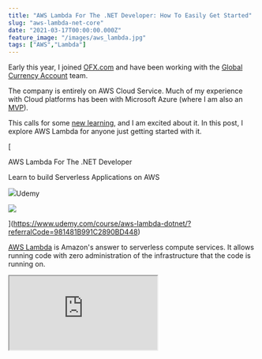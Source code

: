 ```yaml
---
title: "AWS Lambda For The .NET Developer: How To Easily Get Started"
slug: "aws-lambda-net-core"
date: "2021-03-17T00:00:00.000Z"
feature_image: "/images/aws_lambda.jpg"
tags: ["AWS","Lambda"]
---
```


Early this year, I joined [OFX.com](http://ofx.com/) and have been working with the [Global Currency Account](https://www.ofx.com/en-us/business/global-currency-account/) team.

The company is entirely on AWS Cloud Service. Much of my experience with Cloud platforms has been with Microsoft Azure (where I am also an [MVP](https://mvp.microsoft.com/en-us/PublicProfile/5003875?fullName=Rahul%20Nath)).

This calls for some [new learning](/posts/ultralearning-book-summary/), and I am excited about it. In this post, I explore AWS Lambda for anyone just getting started with it.

[

AWS Lambda For The .NET Developer

Learn to build Serverless Applications on AWS

![](/images/apple-touch-icon.png)Udemy

![](/images/4689888_b522_4.jpg)

](https://www.udemy.com/course/aws-lambda-dotnet/?referralCode=981481B991C2890BD448)

[AWS Lambda](https://aws.amazon.com/lambda/) is Amazon's answer to serverless compute services. It allows running code with zero administration of the infrastructure that the code is running on.

<iframe src="https://www.youtube.com/embed/IHIJFVUQyFY" />

AWS Lambda allows us to upload the code as a ZIP file or container image, and AWS takes care of allocating the compute execution power required to run the code.

> _AWS Lambda is a serverless compute service that lets you run code without provisioning or managing servers, creating workload-aware cluster scaling logic, maintaining event integrations, or managing runtimes._

These applications can have different triggers to invoke them, including HTTP API calls.

Embracing services like this which requires no infrastructure maintenance from an application developers side, is often termed as **Serverless**

> _[Serverless computing](https://en.wikipedia.org/wiki/Serverless_computing) is a cloud computing execution model in which the cloud provider allocates machine resources on-demand, taking care of the servers on behalf of their customers_

AWS Lambda and .NET Core
------------------------

At the time of writing, .NET Core 3.1 is the latest .NET framework with native support with AWS Lambda. You can read more about the announcement [here](https://aws.amazon.com/blogs/compute/announcing-aws-lambda-supports-for-net-core-3-1/).

Even though .NET 5 is out, support for Lambda is only with [Container Images](https://aws.amazon.com/blogs/developer/net-5-aws-lambda-support-with-container-images/). It is because .NET 5 falls under ['Current' Support level](https://dotnet.microsoft.com/platform/support/policy/dotnet-core) and is not a Long Term Supported (LTS) version. .NET 6 will be the next LTS supported version. _AWS Lambda's policy has been to support LTS versions of language runtimes for managed runtimes_.

### Tooling Support

Any time starting with a new kind of project, the first question that comes to my mind is how we build applications for this?

The AWS Toolkit makes it easier to develop, debug and deploy (you should be looking to automate this) applications to AWS. There is an AWS Toolkit version for most of the IDE's out there. The common ones I

The IDE's I commonly use for .NET development are [Visual Studio](https://aws.amazon.com/visualstudio/), [Visual Studio Code](https://aws.amazon.com/visualstudiocode/) and [JetBrains Rider](https://aws.amazon.com/blogs/developer/aws-toolkit-in-jetbrains-rider/), and toolkit is available for all of those.

Once installed and setup (follow the docs for instructions), you can start creating different project types from the available templates available. Below is a screenshot from the Visual Studio project creation dialog filtered to AWS Platform type.

![AWS Toolkit Visual Studio Project Templates](/images/aws_toolkit_visual_studio.jpg)

Setting Up First Project
------------------------

Let's create a new project using the '_AWS Lambda Project (.NET Core - C#)_' template option.

Selecting the option from the template list prompts you to choose the AWS Blueprint.

Blueprints contain some code (to get started) based on the type of trigger used to invoke the AWS Lambda function.

![AWS Lambda Select Blueprint dialog Visual Studio](/images/aws_select_blueprint.jpg)

In this case, let's select an Empty Function and set it up all ourselves to understand what is happening.

The project created has one class file, `Function.cs`, which contains the code to run when the AWS Lambda function gets invoked.

![AWS Lambda Empty template project files in Solution Explorer](/images/aws_project_files.jpg)

It contains two Nuget packages `[Amazon.Lambda.Core`\](https://www.nuget.org/packages/Amazon.Lambda.Core/) and `[Amazon.Lambda.Serialization.SystemTextJson](https://www.nuget.org/packages/Amazon.Lambda.Serialization.SystemTextJson/)`.

The JSON config file specifies the AWS lambda details, including the `function-handler` that needs to run when the Lambda function gets invoked.

The function handler string is of the format _**ASSEMBLY::TYPE::METHOD**_ where Assembly is the name of the handler function assembly; Type is the full name of the handler type including the Namespace, and Method is the name of the function handler.

In this demo project, the assembly's name is '_AWSLambda1_', the type '_AWSLambda1.Function'_ (which is the Function class), which has one method named '_FunctionHandler_.' Hence the whole function-handler string is as below.

    {
      "function-handler": "AWSLambda1::AWSLambda1.Function::FunctionHandler",
    }
    

The default `Function` class looks like below, with a method `FunctionHandler` that takes in a string input and an `ILambdaContext` instance.

    using Amazon.Lambda.Core;
    
```json
// Assembly attribute to enable the Lambda function's JSON input to be converted into a .NET class.
[assembly: LambdaSerializer(typeof(Amazon.Lambda.Serialization.SystemTextJson.DefaultLambdaJsonSerializer))]
```
    
```csharp
namespace AWSLambda1
{
```
        public class Function
        {
    
            /// <summary>
            /// A simple function that takes a string and does a ToUpper
            /// </summary>
            /// <param name="input"></param>
            /// <param name="context"></param>
    
            /// <returns></returns>
            public string FunctionHandler(string input, ILambdaContext context)
            {
                return input.ToUpper();
            }
        }
    }
    

### Mock Lambda Test Tool

The project supports the [Mock Lambda Test Tool](https://github.com/aws/aws-lambda-dotnet/tree/master/Tools/LambdaTestTool), with the `aws-lambda-tools-defaults.json` set up by default. If you want to use the Mock Lambda tool on an existing project, read the [documentation](https://github.com/aws/aws-lambda-dotnet/tree/master/Tools/LambdaTestTool) and add a corresponding file to your project.

The Mock Lambda Tool helps test the Lambda function locally without deploying it to an AWS environment.

The `launchsettings.json` file has the necessary config required to launch the Mock Lambda Test tool when running (F5) the application using Visual Studio.

The Mock Lambda Test Tool shows up a UI to select the configuration file and the Function to execute. The example requests drop-down allows selecting various request formats based on the lambda function trigger.

Since our Function accepts a string, let's choose the 'Hello World' template and pass a string. To trigger the Function, click the Execute Function, and it will simulate an AWS Lambda Function trigger.

![Mock Lambda Tool showing the Function](/images/aws_mock_lambda_tool.jpg)

### Lambda Triggers

Earlier, we triggered the Lambda function manually using the Mock tool. Similarly, we can also use the Lambda Console, API, CLI, etc., to invoke the Lambda.

However, most of the time, we want our Function to run in response to an external [Trigger](https://docs.aws.amazon.com/lambda/latest/dg/lambda-invocation.html).

> _A trigger is a Lambda resource or a resource in another service that you configure to invoke your Function in response to lifecycle events, external requests, or on a schedule_

A trigger could be anything, from HTTP Requests, a message coming into a queue (SQS), a file dropped to storage (S3), etc.

Each service that integrates with Lambda sends data to the Function as a JSON object. The structure of the JSON payload is dependent on the type of the event.

Depending on the trigger, we need to change the signature of the `FunctionHandler` method so that it can process different payloads (instead of string). We can then extract data specific to the event and use that for processing inside our Lambda function.

There are [separate Nuget packages available](https://github.com/aws/aws-lambda-dotnet/tree/master/Libraries/src) for each of these services that can trigger a lambda. Below is an example of handling [SQS Events](https://github.com/aws/aws-lambda-dotnet/tree/master/Libraries/src/Amazon.Lambda.SQSEvents) in an AWS Lambda.

```csharp
public class Function
{
```
        public string Handler(SQSEvent sqsEvent)
        {
            foreach (var record in sqsEvent.Records)
            {
                Console.WriteLine($"[{record.EventSource}] Body = {record.Body}");
            }
        }
    }
    

Deploying to AWS
----------------

The easiest way to publish the AWS Lambda function to AWS infrastructure is to right-click on the project and select the 'Publish To AWS Lambda...' option. It prompts up a dialog to select the appropriate configuration to deploy the Lambda function.

_In real-life projects, you would set up a build-deploy pipeline to automate this, which we will see later._

![Upload Lambda Function dialog in Visual Studio.](/images/aws_publish_to_aws_lambda.jpg)

Clicking the Next button prompts to select an IAM role to grant the Lambda function the necessary permissions to run and connect to other services.

I have given it the [AWSLambdaBasicExecutionRole](https://docs.aws.amazon.com/lambda/latest/dg/lambda-intro-execution-role.html#permissions-executionrole-features), which grants permissions to write to CloudWatch logs.

![Upload Lambda Function Advanced Function Details in Visual Studio.](/images/aws_publish_to_aws_lambda_1.jpg)

Click the Upload button to upload and publish the Lambda Function to the selected AWS environment.

The wizard first runs dotnet publish, which generates the compiled DLL, all of its assembly dependency, along with the runtimeconfig.json file (_AWSLambda1.runtimeconfig.json_).

![AWS Lambda Uploading Log in Visual Studio](/images/aws_publish_log.jpg)

The runtime config contains the information about the dotnet version and helps the AWS Lambda configure the runtime environment. Below is the generated config (which is generated by specifying _/p:GenerateRuntimeConfigurationFiles=true_ by the [Toolkit](https://docs.aws.amazon.com/lambda/latest/dg/csharp-package.html))

    {
      "runtimeOptions": {
        "tfm": "netcoreapp3.1",
        "framework": {
          "name": "Microsoft.NETCore.App",
          "version": "3.1.0"
        }
      }
    }
    

If the _Open Lambda Function view after upload complete_ is checked in the wizard, it automatically opens the Function after deployment.

If not, you can manually do this from the _AWS Explorer_ (that is part of the AWS Toolkit), which is available from View → AWS Explorer. Navigate to AWS Lambda and select the Lambda function that you just deployed.

![AWS Explorer in Visual Studio to view deployed Lambda function](/images/aws_lambda_visual_studio_explorer.jpg)

You can invoke the Lambda that we just deployed to AWS from within Visual Studio (manually). The response is all uppercase of the Request payload as expected from the Function.

### AWS Console

Alternatively, you can also navigate to [AWS Console](https://aws.amazon.com/console/), navigate to Lambda in the appropriate region to view the deployed Lambda.

![AWS Lambda in AWS Console](/images/aws_lambda_console.jpg)

We can trigger the Lambda Function from here and also update various configurations. If you want to assign different triggers, that's possible from here as well. Manually uploading a new zip package file is also possible from the console.

### Lambda Internals

So by just specifying a string `function-handler`, how is AWS Lambda triggering our Function?

Lambda supports multiple languages through the use of [runtimes](https://docs.aws.amazon.com/lambda/latest/dg/lambda-runtimes.html).

> The runtime provides a language-specific environment that runs in an execution environment. It relays invocation events, context information and responses between Lambda and the Function. You can use Lambda provided runtimes or custom runtimes.

Given the `handler-function`, the runtime uses reflection to load the assembly and calls the class's appropriate Function.

Lambda supports out-of-the-box runtime for popular languages. You can also use custom runtime to use any other languages. For a .zip file package, configure to use a built-in runtime using the configuration file. When code is a container image, include runtime when you build the image.

The [Amazon.Lambda.RuntimeSupport](https://github.com/aws/aws-lambda-dotnet/tree/master/Libraries/src/Amazon.Lambda.RuntimeSupport) library helps to build custom runtimes for .NET .

I hope this helps you set up your first AWS Lambda, test it locally on your development machine and publish it to AWS. In future posts, we will see how to set up a build deploy pipeline, handle multiple Lambda Functions in a single project, logging in Lambda, etc.

Feel free to drop in the comments or [send a tweet](https://twitter.com/rahulpnath) if you have any comments or questions.

Happy Serverless programming!

References
----------

*   [AWS Lambda](https://docs.aws.amazon.com/lambda/latest/dg/welcome.html)
*   [Building Lambda Function with C#](https://docs.aws.amazon.com/lambda/latest/dg/lambda-csharp.html)
*   [Lambda Runtimes](https://docs.aws.amazon.com/lambda/latest/dg/lambda-runtimes.html)